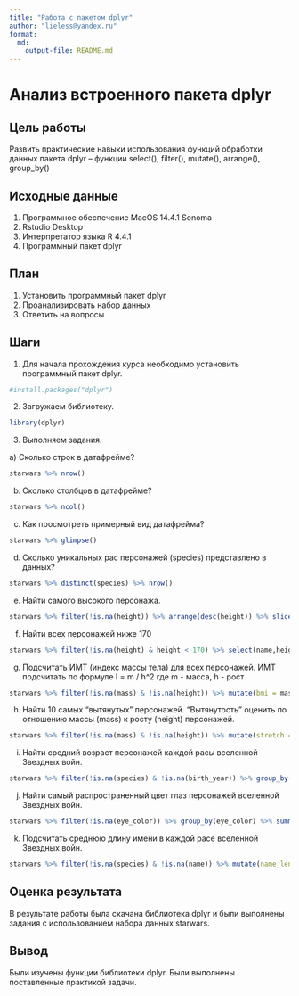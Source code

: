 ```yaml
---
title: "Работа с пакетом dplyr"
author: "lieless@yandex.ru"
format: 
  md:
    output-file: README.md
---
```


# Анализ встроенного пакета dplyr

## Цель работы

Развить практические навыки использования функций обработки данных пакета dplyr – функции select(), filter(), mutate(), arrange(), group_by()

## Исходные данные

1.  Программное обеспечение MacOS 14.4.1 Sonoma
2.  Rstudio Desktop
3.  Интерпретатор языка R 4.4.1
4.  Программный пакет dplyr

## План

1.  Установить программный пакет dplyr
2.  Проанализировать набор данных
3.  Ответить на вопросы

## Шаги

1.  Для начала прохождения курса необходимо установить программный пакет dplyr.

```r
#install.packages("dplyr")
```
2. Загружаем библиотеку.

```r
library(dplyr)
```
3. Выполняем задания.

  а) Сколько строк в датафрейме?
```r
starwars %>% nrow()
```
  
  b) Сколько столбцов в датафрейме?
```r
starwars %>% ncol()
```
  
  c) Как просмотреть примерный вид датафрейма?
```r
starwars %>% glimpse()
```
  
  d) Сколько уникальных рас персонажей (species) представлено в данных?
```r
starwars %>% distinct(species) %>% nrow()
```
  
  e) Найти самого высокого персонажа.
```r
starwars %>% filter(!is.na(height)) %>% arrange(desc(height)) %>% slice(1) %>% select(name,height) %>% knitr::kable()
```
  
  f) Найти всех персонажей ниже 170
```r
starwars %>% filter(!is.na(height) & height < 170) %>% select(name,height) %>% knitr::kable()

```
  
  g) Подсчитать ИМТ (индекс массы тела) для всех персонажей. ИМТ подсчитать по
  формуле I = m / h^2 где m - масса, h - рост
```r
starwars %>% filter(!is.na(mass) & !is.na(height)) %>% mutate(bmi = mass / (height/100)^2) %>% select(name,bmi) %>% knitr::kable()

```
  
  h) Найти 10 самых “вытянутых” персонажей. “Вытянутость” оценить по отношению
массы (mass) к росту (height) персонажей.
```r
starwars %>% filter(!is.na(mass) & !is.na(height)) %>% mutate(stretch = mass / height) %>% arrange(desc(stretch)) %>% slice(1:10) %>% select(name,stretch) %>% knitr::kable()
```

  i) Найти средний возраст персонажей каждой расы вселенной Звездных войн.
```r
starwars %>% filter(!is.na(species) & !is.na(birth_year)) %>% group_by(species) %>% summarise(average_age = mean(birth_year, na.rm = TRUE)) %>% knitr::kable()
```
  
  j) Найти самый распространенный цвет глаз персонажей вселенной Звездных
войн.
```r
starwars %>% filter(!is.na(eye_color)) %>% group_by(eye_color) %>% summarise(count = n()) %>% arrange(desc(count)) %>% slice(1) %>% knitr::kable()
```

  k) Подсчитать среднюю длину имени в каждой расе вселенной Звездных войн.
```r
starwars %>% filter(!is.na(species) & !is.na(name)) %>% mutate(name_length = nchar(name)) %>% group_by(species) %>% summarise(len = mean(name_length, na.rm = TRUE)) %>% knitr::kable()
```

## Оценка результата

В результате работы была скачана библиотека dplyr и были выполнены задания с использованием набора данных starwars.

## Вывод

Были изучены функции библиотеки dplyr. Были выполнены поставленные практикой задачи.
